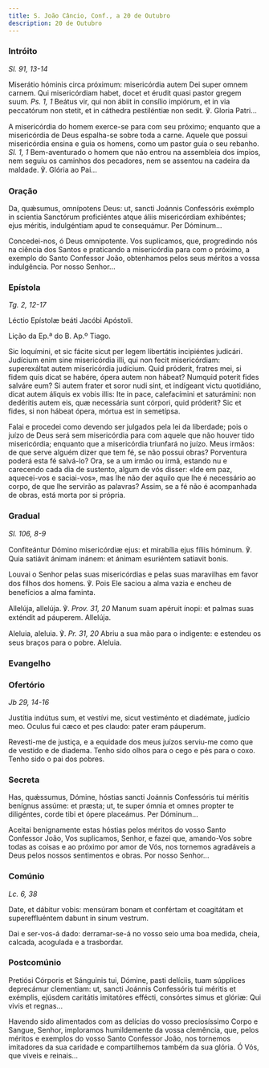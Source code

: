 ```yaml
---
title: S. João Câncio, Conf., a 20 de Outubro
description: 20 de Outubro
---
```


### Intróito

<em>Sl. 91, 13-14</em>

<div class="side-by-side not-content">

Miserátio hóminis circa próximum: misericórdia autem Dei super omnem carnem. Qui misericórdiam habet, docet et érudit quasi pastor gregem suum. <em>Ps. 1, 1</em> Beátus vir, qui non ábiit in consílio impiórum, et in via peccatórum non stetit, et in cáthedra pestiléntiæ non sedit. ℣. Gloria Patri...

A misericórdia do homem exerce-se para com seu próximo; enquanto que a misericórdia de Deus espalha-se sobre toda a carne. Aquele que possui misericórdia ensina e guia os homens, como um pastor guia o seu rebanho. <em>Sl. 1, 1</em> Bem-aventurado o homem que não entrou na assembleia dos ímpios, nem seguiu os caminhos dos pecadores, nem se assentou na cadeira da maldade. ℣. Glória ao Pai...

</div>

### Oração

<div class="side-by-side not-content">

Da, quǽsumus, omnípotens Deus: ut, sancti Joánnis Confessóris exémplo in scientia Sanctórum proficiéntes atque áliis misericórdiam exhibéntes; ejus méritis, indulgéntiam apud te consequámur. Per Dóminum...

Concedei-nos, ó Deus omnipotente. Vos suplicamos, que, progredindo nós na ciência dos Santos e praticando a misericórdia para com o próximo, a exemplo do Santo Confessor João, obtenhamos pelos seus méritos a vossa indulgência. Por nosso Senhor...

</div>

### Epístola

<em>Tg. 2, 12-17</em>

<div class="side-by-side not-content">

Léctio Epístolæ beáti Jacóbi Apóstoli.

Lição da Ep.ª do B. Ap.º Tiago.

Sic loquímini, et sic fácite sicut per legem libertátis incipiéntes judicári. Judícium enim sine misericórdia illi, qui non fecit misericórdiam: superexáltat autem misericórdia judícium. Quid próderit, fratres mei, si fidem quis dicat se habére, ópera autem non hábeat? Numquid poterit fides salváre eum? Si autem frater et soror nudi sint, et indígeant victu quotidiáno, dicat autem áliquis ex vobis illis: Ite in pace, calefacímini et saturámini: non dedéritis autem eis, quæ necessária sunt córpori, quid próderit? Sic et fides, si non hábeat ópera, mórtua est in semetípsa.

Falai e procedei como devendo ser julgados pela lei da liberdade; pois o juízo de Deus será sem misericórdia para com aquele que não houver tido misericórdia; enquanto que a misericórdia triunfará no juízo. Meus irmãos: de que serve alguém dizer que tem fé, se não possui obras? Porventura poderá esta fé salvá-lo? Ora, se a um irmão ou irmã, estando nu e carecendo cada dia de sustento, algum de vós disser: «Ide em paz, aquecei-vos e saciai-vos», mas lhe não der aquilo que lhe é necessário ao corpo, de que lhe servirão as palavras? Assim, se a fé não é acompanhada de obras, está morta por si própria.

</div>

### Gradual

<em>Sl. 106, 8-9</em>

<div class="side-by-side not-content">

Confiteántur Dómino misericórdiæ ejus: et mirabília ejus fíliis hóminum. ℣. Quia satiávit ánimam inánem: et ánimam esuriéntem satiavit bonis.

Louvai o Senhor pelas suas misericórdias e pelas suas maravilhas em favor dos filhos dos homens. ℣. Pois Ele saciou a alma vazia e encheu de benefícios a alma faminta.

Allelúja, allelúja. ℣. <em>Prov. 31, 20</em> Manum suam apéruit ínopi: et palmas suas exténdit ad páuperem. Allelúja.

Aleluia, aleluia. ℣. <em>Pr. 31, 20</em> Abriu a sua mão para o indigente: e estendeu os seus braços para o pobre. Aleluia.

</div>

### Evangelho


<LinkCard
  href="/missal/comum/14confessoresnaopontifices1#evangelho"
  title="Confessores não Pontífices - Missa Os justi"
/>

### Ofertório

<em>Jb 29, 14-16</em>

<div class="side-by-side not-content">

Justítia indútus sum, et vestívi me, sicut vestiménto et diadémate, judício meo. Oculus fui cæco et pes claudo: pater eram páuperum.

Revesti-me de justiça, e a equidade dos meus juízos serviu-me como que de vestido e de diadema. Tenho sido olhos para o cego e pés para o coxo. Tenho sido o pai dos pobres.

</div>

### Secreta

<div class="side-by-side not-content">

Has, quǽssumus, Dómine, hóstias sancti Joánnis Confessóris tui méritis benígnus assúme: et præsta; ut, te super ómnia et omnes propter te diligéntes, corde tibi et ópere placeámus. Per Dóminum...

Aceitai benignamente estas hóstias pelos méritos do vosso Santo Confessor João, Vos suplicamos, Senhor, e fazei que, amando-Vos sobre todas as coisas e ao próximo por amor de Vós, nos tornemos agradáveis a Deus pelos nossos sentimentos e obras. Por nosso Senhor...

</div>

### Comúnio

<em>Lc. 6, 38</em>

<div class="side-by-side not-content">

Date, et dábitur vobis: mensúram bonam et confértam et coagitátam et supereffluéntem dabunt in sinum vestrum.

Dai e ser-vos-á dado: derramar-se-á no vosso seio uma boa medida, cheia, calcada, acogulada e a trasbordar.

</div>

### Postcomúnio

<div class="side-by-side not-content">

Pretiósi Córporis et Sánguinis tui, Dómine, pasti delíciis, tuam súpplices deprecámur clementiam: ut, sancti Joánnis Confessóris tui méritis et exémplis, ejúsdem caritátis imitatóres effécti, consórtes simus et glóriæ: Qui vivis et regnas...

Havendo sido alimentados com as delícias do vosso preciosíssimo Corpo e Sangue, Senhor, imploramos humildemente da vossa clemência, que, pelos méritos e exemplos do vosso Santo Confessor João, nos tornemos imitadores da sua caridade e compartilhemos também da sua glória. Ó Vós, que viveis e reinais...

</div>
